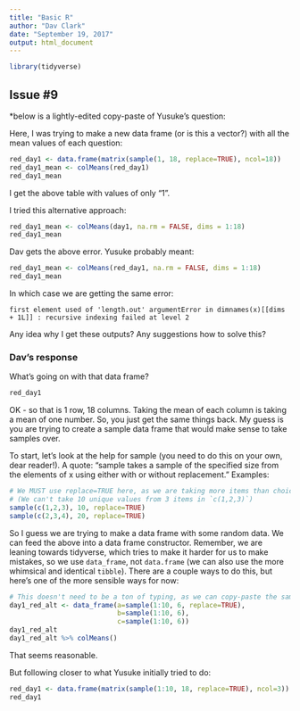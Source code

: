 ```yaml
---
title: "Basic R"
author: "Dav Clark"
date: "September 19, 2017"
output: html_document
---
```


```r
library(tidyverse)
```

## Issue #9

*below is a lightly-edited copy-paste of Yusuke's question:

Here, I was trying to make a new data frame (or is this a vector?) with all the mean values of each question:

```r
red_day1 <- data.frame(matrix(sample(1, 18, replace=TRUE), ncol=18))
red_day1_mean <- colMeans(red_day1)
red_day1_mean
```

I get the above table with values of only “1”.


I tried this alternative approach:

```r
red_day1_mean <- colMeans(day1, na.rm = FALSE, dims = 1:18)
red_day1_mean
```

Dav gets the above error. Yusuke probably meant:

```r
red_day1_mean <- colMeans(red_day1, na.rm = FALSE, dims = 1:18)
red_day1_mean
```

In which case we are getting the same error:

```
first element used of 'length.out' argumentError in dimnames(x)[[dims + 1L]] : recursive indexing failed at level 2
```

Any idea why I get these outputs? Any suggestions how to solve this? 

### Dav's response

What's going on with that data frame?

```r
red_day1
```

OK - so that is 1 row, 18 columns. Taking the mean of each column is taking a mean of one number. So, you just get the same things back. My guess is you are trying to create a sample data frame that would make sense to take samples over.

To start, let's look at the help for sample (you need to do this on your own, dear reader!). A quote: "sample takes a sample of the specified size from the elements of x using either with or without replacement." Examples:

```r
# We MUST use replace=TRUE here, as we are taking more items than choices
# (We can't take 10 unique values from 3 items in `c(1,2,3)`)
sample(c(1,2,3), 10, replace=TRUE)
sample(c(2,3,4), 20, replace=TRUE)
```

So I guess we are trying to make a data frame with some random data. We can feed the above into a data frame constructor. Remember, we are leaning towards tidyverse, which tries to make it harder for us to make mistakes, so we use `data_frame`, not `data.frame` (we can also use the more whimsical and identical `tibble`). There are a couple ways to do this, but here's one of the more sensible ways for now:

```r
# This doesn't need to be a ton of typing, as we can copy-paste the sample bit
day1_red_alt <- data_frame(a=sample(1:10, 6, replace=TRUE), 
                           b=sample(1:10, 6),
                           c=sample(1:10, 6))
day1_red_alt
day1_red_alt %>% colMeans()
```

That seems reasonable.

But following closer to what Yusuke initially tried to do:

```r
red_day1 <- data.frame(matrix(sample(1:10, 18, replace=TRUE), ncol=3))
red_day1
```

